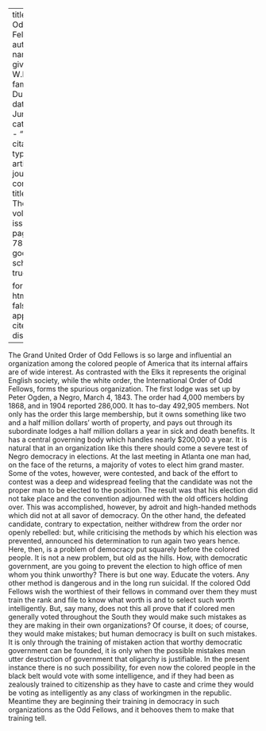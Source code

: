 
---
title: 'The Odd Fellows'
author:
  - name:
      given: W.E.B.
      family: Du Bois
date: Jun. 1912
categories: 
  - ""
citation: 
  type: article-journal
  container-title: The Crisis
  volume: 5
  issue: 2
  page: 77--78
google-scholar: true

format:
  html:
    toc: false
    appendix-cite-as: display
---



The Grand United Order of Odd Fellows is so large and influential an organization among the colored people of America that its internal affairs are of wide interest. As contrasted with the Elks it represents the original English society, while the white order, the International Order of Odd Fellows, forms the spurious organization. The first lodge was set up by Peter Ogden, a Negro, March 4, 1843. The order had 4,000 members by 1868, and in 1904 reported 286,000. It has to-day 492,905 members. Not only has the order this large membership, but it owns something like two and a half million dollars' worth of property, and pays out through its subordinate lodges a half million dollars a year in sick and death benefits. It has a central governing body which handles nearly $200,000 a year. It is natural that in an organization like this there should come a severe test of Negro democracy in elections. At the last meeting in Atlanta one man had, on the face of the returns, a majority of votes to elect him grand master. Some of the votes, however, were contested, and back of the effort to contest was a deep and widespread feeling that the candidate was not the proper man to be elected to the position. The result was that his election did not take place and the convention adjourned with the old officers holding over. This was accomplished, however, by adroit and high-handed methods which did not at all savor of democracy. On the other hand, the defeated candidate, contrary to expectation, neither withdrew from the order nor openly rebelled: but, while criticising the methods by which his election was prevented, announced his determination to run again two years hence. Here, then, is a problem of democracy put squarely before the colored people. It is not a new problem, but old as the hills. How, with democratic government, are you going to prevent the election to high office of men whom you think unworthy? There is but one way. Educate the voters. Any other method is dangerous and in the long run suicidal. If the colored Odd Fellows wish the worthiest of their fellows in command over them they must train the rank and file to know what worth is and to select such worth intelligently. But, say many, does not this all prove that if colored men generally voted throughout the South they would make such mistakes as they are making in their own organizations? Of course, it does; of course, they would make mistakes; but human democracy is built on such mistakes. It is only through the training of mistaken action that worthy democratic government can be founded, it is only when the possible mistakes mean utter destruction of government that oligarchy is justifiable. In the present instance there is no such possibility, for even now the colored people in the black belt would vote with some intelligence, and if they had been as zealously trained to citizenship as they have to caste and crime they would be voting as intelligently as any class of workingmen in the republic. Meantime they are beginning their training in democracy in such organizations as the Odd Fellows, and it behooves them to make that training tell.

